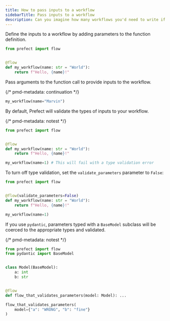 ```yaml
---
title: How to pass inputs to a workflow
sidebarTitle: Pass inputs to a workflow
description: Can you imagine how many workflows you'd need to write if you hardcoded everything?
---
```


Define the inputs to a workflow by adding parameters to the function definition.

```python
from prefect import flow


@flow
def my_workflow(name: str = "World"):
    return f"Hello, {name}!"
```

Pass arguments to the function call to provide inputs to the workflow.

{/* pmd-metadata: continuation */}
```python
my_workflow(name="Marvin")
```

By default, Prefect will validate the types of inputs to your workflow.

{/* pmd-metadata: notest */}
```python
from prefect import flow


@flow
def my_workflow(name: str = "World"):
    return f"Hello, {name}!"

my_workflow(name=1) # This will fail with a type validation error
```

To turn off type validation, set the `validate_parameters` parameter to `False`:

```python
from prefect import flow


@flow(validate_parameters=False)
def my_workflow(name: str = "World"):
    return f"Hello, {name}!"

my_workflow(name=1)
```

If you use `pydantic`, parameters typed with a `BaseModel` subclass will be coerced to the appropriate types and validated.

{/* pmd-metadata: notest */}
```python
from prefect import flow
from pydantic import BaseModel


class Model(BaseModel):
    a: int
    b: str


@flow
def flow_that_validates_parameters(model: Model): ...

flow_that_validates_parameters(
    model={"a": "WRONG", "b": "fine"}
)
```

